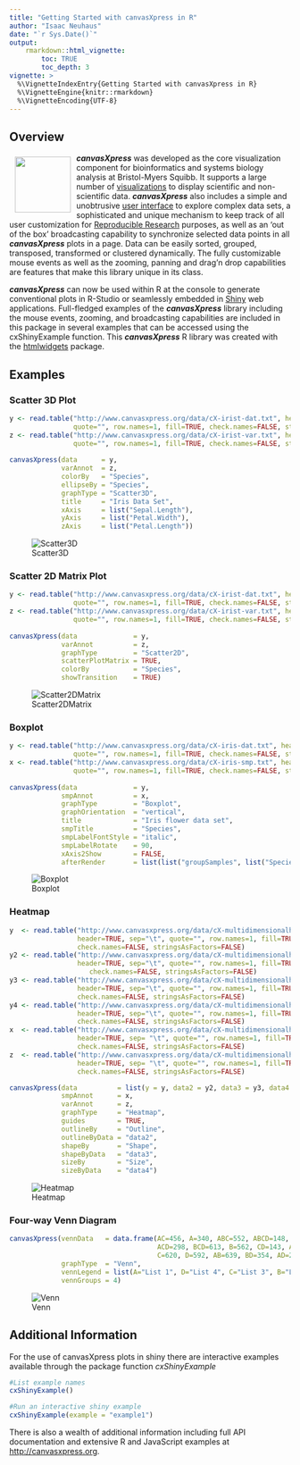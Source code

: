 ```yaml
---
title: "Getting Started with canvasXpress in R"
author: "Isaac Neuhaus"
date: "`r Sys.Date()`"
output: 
    rmarkdown::html_vignette:
        toc: TRUE
        toc_depth: 3
vignette: >
  %\VignetteIndexEntry{Getting Started with canvasXpress in R}
  %\VignetteEngine{knitr::rmarkdown}
  %\VignetteEncoding{UTF-8}
---
```

## Overview

<a href="http://canvasxpress.org"><img src="images/brand3.png" align="left" hspace="10" vspace="6" width="100"></a>

***canvasXpress*** was developed as the core visualization component for bioinformatics and systems biology analysis
at Bristol-Myers Squibb. It supports a large number of [visualizations ](http://canvasxpress.org/html/gallery.html) to display scientific and non-scientific
data. ***canvasXpress*** also includes a simple and unobtrusive [user interface](http://canvasxpress.org/html/user-interface.html) to explore complex data sets, a sophisticated and unique mechanism to keep track of all user customization for [Reproducible Research ](http://canvasxpress.org/html/reproducible-research.html) purposes, as well as an 'out of the box'
broadcasting capability to synchronize selected data points in all ***canvasXpress*** plots in a page. Data can
be easily sorted, grouped, transposed, transformed or clustered dynamically. The fully customizable mouse events
as well as the zooming, panning and drag'n drop capabilities are features that make this library unique in its
class.

***canvasXpress*** can now be used within R at the console to generate conventional plots in R-Studio or seamlessly embedded in [Shiny](http://shiny.rstudio.com) web applications. Full-fledged examples of the ***canvasXpress*** library including the mouse events, zooming, and broadcasting capabilities are included in this package in several examples that can be accessed using the cxShinyExample function.  This ***canvasXpress*** R library was created with the [htmlwidgets](https://github.com/ramnathv/htmlwidgets) package.

## Examples

### Scatter 3D Plot

```r
y <- read.table("http://www.canvasxpress.org/data/cX-irist-dat.txt", header=TRUE, sep="\t", 
                quote="", row.names=1, fill=TRUE, check.names=FALSE, stringsAsFactors=FALSE)
z <- read.table("http://www.canvasxpress.org/data/cX-irist-var.txt", header=TRUE, sep= "\t", 
                quote="", row.names=1, fill=TRUE, check.names=FALSE, stringsAsFactors=FALSE)
               
canvasXpress(data      = y,
             varAnnot  = z,
             colorBy   = "Species",
             ellipseBy = "Species",
             graphType = "Scatter3D",
             title     = "Iris Data Set",
             xAxis     = list("Sepal.Length"),
             yAxis     = list("Petal.Width"),
             zAxis     = list("Petal.Length"))
```
![Scatter3D](images/R-Scatter3D.png)

### Scatter 2D Matrix Plot

```r
y <- read.table("http://www.canvasxpress.org/data/cX-irist-dat.txt", header=TRUE, sep="\t", 
                quote="", row.names=1, fill=TRUE, check.names=FALSE, stringsAsFactors=FALSE)
z <- read.table("http://www.canvasxpress.org/data/cX-irist-var.txt", header=TRUE, sep= "\t", 
                quote="", row.names=1, fill=TRUE, check.names=FALSE, stringsAsFactors=FALSE)
                   
canvasXpress(data              = y,
             varAnnot          = z,
             graphType         = "Scatter2D",
             scatterPlotMatrix = TRUE,
             colorBy           = "Species",
             showTransition    = TRUE)
```
![Scatter2DMatrix](images/R-Scatter2DMatrix.png)

### Boxplot

```r
y <- read.table("http://www.canvasxpress.org/data/cX-iris-dat.txt", header=TRUE, sep="\t", 
                quote="", row.names=1, fill=TRUE, check.names=FALSE, stringsAsFactors=FALSE)
x <- read.table("http://www.canvasxpress.org/data/cX-iris-smp.txt", header=TRUE, sep= "\t", 
                quote="", row.names=1, fill=TRUE, check.names=FALSE, stringsAsFactors=FALSE)
                
canvasXpress(data              = y,
             smpAnnot          = x,
             graphType         = "Boxplot",
             graphOrientation  = "vertical",
             title             = "Iris flower data set",
             smpTitle          = "Species",
             smpLabelFontStyle = "italic",
             smpLabelRotate    = 90,
             xAxis2Show        = FALSE,
             afterRender       = list(list("groupSamples", list("Species"))))
```
![Boxplot](images/R-Boxplot.png)

### Heatmap

```r
y  <- read.table("http://www.canvasxpress.org/data/cX-multidimensionalheatmap-dat.txt",
                 header=TRUE, sep="\t", quote="", row.names=1, fill=TRUE, 
                 check.names=FALSE, stringsAsFactors=FALSE)
y2 <- read.table("http://www.canvasxpress.org/data/cX-multidimensionalheatmap-dat2.txt",
                 header=TRUE, sep="\t", quote="", row.names=1, fill=TRUE, 
                    check.names=FALSE, stringsAsFactors=FALSE)
y3 <- read.table("http://www.canvasxpress.org/data/cX-multidimensionalheatmap-dat3.txt",
                 header=TRUE, sep="\t", quote="", row.names=1, fill=TRUE, 
                 check.names=FALSE, stringsAsFactors=FALSE)
y4 <- read.table("http://www.canvasxpress.org/data/cX-multidimensionalheatmap-dat4.txt",
                 header=TRUE, sep="\t", quote="", row.names=1, fill=TRUE, 
                 check.names=FALSE, stringsAsFactors=FALSE)
x  <- read.table("http://www.canvasxpress.org/data/cX-multidimensionalheatmap-smp.txt",
                 header=TRUE, sep= "\t", quote="", row.names=1, fill=TRUE, 
                 check.names=FALSE, stringsAsFactors=FALSE)
z  <- read.table("http://www.canvasxpress.org/data/cX-multidimensionalheatmap-var.txt",
                 header=TRUE, sep= "\t", quote="", row.names=1, fill=TRUE, 
                 check.names=FALSE, stringsAsFactors=FALSE)

canvasXpress(data          = list(y = y, data2 = y2, data3 = y3, data4 = y4),
             smpAnnot      = x,
             varAnnot      = z,
             graphType     = "Heatmap",
             guides        = TRUE,
             outlineBy     = "Outline",
             outlineByData = "data2",
             shapeBy       = "Shape",
             shapeByData   = "data3",
             sizeBy        = "Size",
             sizeByData    = "data4")
```
![Heatmap](images/R-Heatmap.png)

### Four-way Venn Diagram

```r
canvasXpress(vennData   = data.frame(AC=456, A=340, ABC=552, ABCD=148, BC=915,
                                     ACD=298, BCD=613, B=562, CD=143, ABD=578, 
                                     C=620, D=592, AB=639, BD=354, AD=257),
             graphType  = "Venn",
             vennLegend = list(A="List 1", D="List 4", C="List 3", B="List 2"),
             vennGroups = 4)
```
![Venn](images/R-Venn.png)

## Additional Information 

For the use of canvasXpress plots in shiny there are interactive examples available through the
package function *cxShinyExample*

```r
#List example names
cxShinyExample()

#Run an interactive shiny example
cxShinyExample(example = "example1")
```

There is also a wealth of additional information including full API documentation 
and extensive R and JavaScript examples at [http://canvasxpress.org](http://canvasxpress.org).
